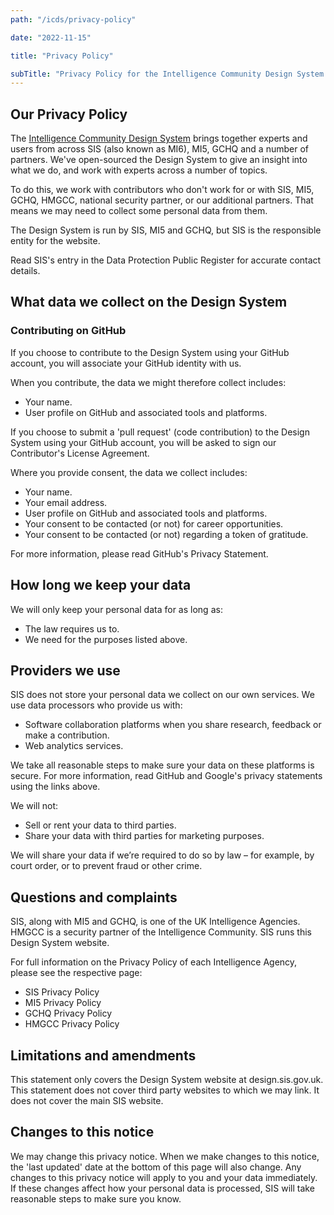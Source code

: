 ```yaml
---
path: "/icds/privacy-policy"

date: "2022-11-15"

title: "Privacy Policy"

subTitle: "Privacy Policy for the Intelligence Community Design System."
---
```


## Our Privacy Policy

The [Intelligence Community Design System](/) brings together experts and users from across <ic-link target="_blank" href="https://sis.gov.uk" rel="noreferrer noopener nofollow">SIS (also known as MI6)</ic-link>, <ic-link target="_blank" href="https://www.mi5.gov.uk" rel="noreferrer noopener nofollow">MI5</ic-link>, <ic-link target="_blank" href="https://gchq.gov.uk" rel="noreferrer noopener nofollow">GCHQ</ic-link> and a number of partners. We've open-sourced the Design System to give an insight into what we do, and work with experts across a number of topics.

To do this, we work with contributors who don't work for or with SIS, MI5, GCHQ, HMGCC, national security partner, or our additional partners. That means we may need to collect some personal data from them.

The Design System is run by SIS, MI5 and GCHQ, but SIS is the responsible entity for the website.

<ic-link target="_blank" href="https://ico.org.uk/ESDWebPages/Entry/ZA455227" rel="noreferrer noopener nofollow">Read SIS's entry in the Data Protection Public Register for accurate contact details</ic-link>.

## What data we collect on the Design System

### Contributing on GitHub

If you choose to contribute to the Design System using your GitHub account, you will associate your GitHub identity with us.

When you contribute, the data we might therefore collect includes:

- Your name.
- User profile on GitHub and associated tools and platforms.

If you choose to submit a 'pull request' (code contribution) to the Design System using your GitHub account, you will be asked to sign our Contributor's License Agreement.

Where you provide consent, the data we collect includes:

- Your name.
- Your email address.
- User profile on GitHub and associated tools and platforms.
- Your consent to be contacted (or not) for career opportunities.
- Your consent to be contacted (or not) regarding a token of gratitude.

For more information, <ic-link target="_blank" href="https://docs.github.com/en/site-policy/privacy-policies/github-privacy-statement" rel="noreferrer noopener nofollow">please read GitHub's Privacy Statement</ic-link>.

## How long we keep your data

We will only keep your personal data for as long as:

- The law requires us to.
- We need for the purposes listed above.

## Providers we use

SIS does not store your personal data we collect on our own services. We use data processors who provide us with:

- Software collaboration platforms when you share research, feedback or make a contribution.
- Web analytics services.

We take all reasonable steps to make sure your data on these platforms is secure. For more information, read GitHub and Google's privacy statements using the links above.

We will not:

- Sell or rent your data to third parties.
- Share your data with third parties for marketing purposes.

We will share your data if we’re required to do so by law &ndash; for example, by court order, or to prevent fraud or other crime.

## Questions and complaints

SIS, along with MI5 and GCHQ, is one of the UK Intelligence Agencies. HMGCC is a security partner of the Intelligence Community. SIS runs this Design System website.

For full information on the Privacy Policy of each Intelligence Agency, please see the respective page:

- <ic-link target="_blank" href="https://www.sis.gov.uk/privacy-policy.html" rel="noreferrer noopener nofollow">SIS Privacy Policy</ic-link>
- <ic-link target="_blank" href="https://www.mi5.gov.uk/privacy-policy" rel="noreferrer noopener nofollow">MI5 Privacy Policy</ic-link>
- <ic-link target="_blank" href="https://www.gchq.gov.uk/section/about-this-website/privacy" rel="noreferrer noopener nofollow">GCHQ Privacy Policy</ic-link>
- <ic-link target="_blank" href="https://www.hmgcc.gov.uk/privacy-policy/" rel="noreferrer noopener nofollow">HMGCC Privacy Policy</ic-link>

## Limitations and amendments

This statement only covers the Design System website at design.sis.gov.uk. This statement does not cover third party websites to which we may link. It does not cover the main SIS website.

## Changes to this notice

We may change this privacy notice. When we make changes to this notice, the 'last updated' date at the bottom of this page will also change. Any changes to this privacy notice will apply to you and your data immediately. If these changes affect how your personal data is processed, SIS will take reasonable steps to make sure you know.
